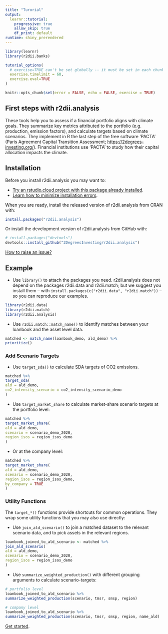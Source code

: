 ```yaml
---
title: "Turorial"
output: 
  learnr::tutorial:
    progressive: true
    allow_skip: true
    df_print: default
runtime: shiny_prerendered
---
```



```r
library(learnr)
library(r2dii.banks)

tutorial_options(
  # exercise=TRUE can't be set globally -- it must be set in each chunk
  exercise.timelimit = 60,
  exercise.eval=TRUE
)

knitr::opts_chunk$set(error = FALSE, echo = FALSE, exercise = TRUE)
```


## First steps with r2dii.analysis








These tools help you to assess if a financial portfolio aligns with climate
goals. They summarize key metrics attributed to the portfolio (e.g.
production, emission factors), and calculate targets based on climate
scenarios. They implement in R the last step of the free software 'PACTA'
(Paris Agreement Capital Transition Assessment;
<https://2degrees-investing.org/>). Financial institutions use 'PACTA' to
study how their capital allocation impacts the climate.

## Installation

Before you install r2dii.analysis you may want to:

* [Try an rstudio.cloud project with this package already installed](https://rstudio.cloud/project/1424833).
* [Learn how to minimize installation errors](https://gist.github.com/maurolepore/a0187be9d40aee95a43f20a85f4caed6#installation).

When you are ready, install the released version of r2dii.analysis from CRAN with:

```r
install.packages("r2dii.analysis")
```

Or install the development version of r2dii.analysis from GitHub with:

```r
# install.packages("devtools")
devtools::install_github("2DegreesInvesting/r2dii.analysis")
```

[How to raise an issue?](https://2degreesinvesting.github.io/posts/2020-06-26-instructions-to-raise-an-issue/)

## Example

* Use `library()` to attach the packages you need. r2dii.analysis does not depend on the packages r2dii.data and r2dii.match; but we suggest you install them -- with `install.packages(c("r2dii.data", "r2dii.match"))` -- so you can reproduce our examples.

```r
library(r2dii.data)
library(r2dii.match)
library(r2dii.analysis)
```

* Use `r2dii.match::match_name()` to identify matches between your loanbook and the asset level data.

```r
matched <- match_name(loanbook_demo, ald_demo) %>%
prioritize()
```

### Add Scenario Targets

* Use `target_sda()` to calculate SDA targets of CO2 emissions.

```r
matched %>%
target_sda(
ald = ald_demo,
co2_intensity_scenario = co2_intensity_scenario_demo
)
```

* Use `target_market_share` to calculate market-share scenario targets at the portfolio level:

```r
matched %>%
target_market_share(
ald = ald_demo,
scenario = scenario_demo_2020,
region_isos = region_isos_demo
)
```

* Or at the company level:

```r
matched %>%
target_market_share(
ald = ald_demo,
scenario = scenario_demo_2020,
region_isos = region_isos_demo,
by_company = TRUE
)
```

### Utility Functions

The `target_*()` functions provide shortcuts for common operations. They wrap some utility functions that you may also use directly:

* Use `join_ald_scenario()` to join a matched dataset to the relevant
scenario data, and to pick assets in the relevant regions.

```r
loanbook_joined_to_ald_scenario <- matched %>%
join_ald_scenario(
ald = ald_demo,
scenario = scenario_demo_2020,
region_isos = region_isos_demo
)
```

* Use `summarize_weighted_production()` with different grouping arguments to
calculate scenario-targets:

```r
# portfolio level
loanbook_joined_to_ald_scenario %>%
summarize_weighted_production(scenario, tmsr, smsp, region)

# company level
loanbook_joined_to_ald_scenario %>%
summarize_weighted_production(scenario, tmsr, smsp, region, name_ald)
```

[Get started](https://2degreesinvesting.github.io/r2dii.analysis/articles/r2dii-analysis.html).
